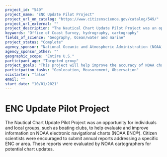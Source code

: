 ```yaml
---
project_id: "549"
project_name: "ENC Update Pilot Project"
project_url_on_catalog: "https://www.citizenscience.gov/catalog/549/"
project_url_external: ""
project_description: "The Nautical Chart Update Pilot Project was an opportunity for individuals and local groups, such as boating clubs, to help evaluate and improve information on NOAA electronic navigational charts (NOAA ENC\u00ae). Citizen scientists were encouraged to submit annual reports addressing a specific ENC or area. These reports were evaluated by NOAA cartographers for potential chart updates."
keywords: "Office of Coast Survey, hydrography, cartography"
fields_of_science: "Geography, Ocean/water and marine"
project_status: "Complete"
agency_sponsor: "National Oceanic and Atmospheric Administration (NOAA)"
agency_sponsor_other: ""
geographic_scope: "Entire U.S."
participant_age: "Targeted group"
project_goals: "This project will help improve the accuracy of NOAA charts and publications."
participation_tasks: "Geolocation, Measurement, Observation"
scistarter: "false"
email: ""
start_date: "10/01/2021"
---
```


# ENC Update Pilot Project

The Nautical Chart Update Pilot Project was an opportunity for individuals and local groups, such as boating clubs, to help evaluate and improve information on NOAA electronic navigational charts (NOAA ENC®). Citizen scientists were encouraged to submit annual reports addressing a specific ENC or area. These reports were evaluated by NOAA cartographers for potential chart updates.
